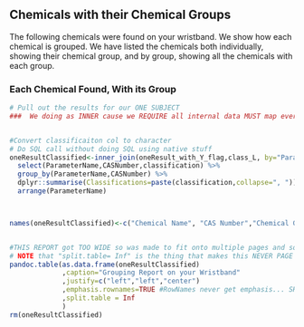 

## Chemicals with their Chemical Groups  {.tabset}

The following chemicals were found on your wristband.  We show how each chemical is grouped. We have listed the chemicals both individually, showing their chemical group, and by group, showing all the chemicals with each group.

### Each Chemical Found, With its Group

```r
# Pull out the results for our ONE SUBJECT
###  We doing as INNER cause we REQUIRE all internal data MUST map every tested chem to a classification


#Convert classificaiton col to character
# Do SQL call without doing SQL using native stuff
oneResultClassified<-inner_join(oneResult_with_Y_flag,class_L, by="ParameterID") %>% 
  select(ParameterName,CASNumber,classification) %>%
  group_by(ParameterName,CASNumber) %>%
  dplyr::summarise(Classifications=paste(classification,collapse=", ")) %>%
  arrange(ParameterName) 



names(oneResultClassified)<-c("Chemical Name", "CAS Number","Chemical Group(s)")


#THIS REPORT got TOO WIDE so was made to fit onto multiple pages and so the basic table point was LOST
# NOTE that "split.table= Inf" is the thing that makes this NEVER PAGE WRAP and so is good for HTML but not so good for WORD
pandoc.table(as.data.frame(oneResultClassified)
             ,caption="Grouping Report on your Wristband"
             ,justify=c("left","left","center")
             ,emphasis.rownames=TRUE #RowNames never get emphasis... SHOULD switch to gt() someday
             ,split.table = Inf
             )
rm(oneResultClassified)

```

<br>
<br>


